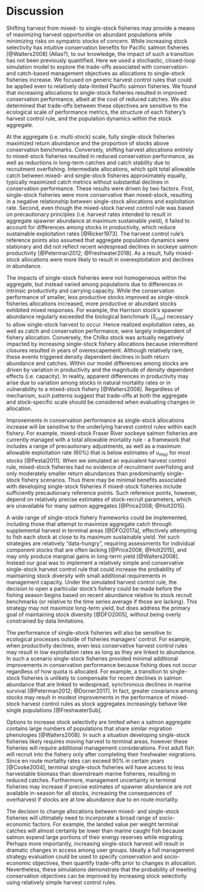 # Discussion

Shifting harvest from mixed- to single-stock fisheries may provide a means of maximizing harvest opportunitie on abundant populations while minimizing risks on sympatric stocks of concern. While increasing stock selectivity has intuitive conservation benefits for Pacific salmon fisheries [@Walters2008] (Atlas?), to our knowledge, the impact of such a transition has not been previously quantified. Here we used a stochastic, closed-loop simulation model to explore the trade-offs associated with conservation- and catch-based management objectives as allocations to single-stock fisheries increase. We focused on generic harvest control rules that could be applied even to relatively data-limited Pacific salmon fisheries. We found that increasing allocations to single-stock fisheries resulted in improved conservation performance, albeit at the cost of reduced catches. We also determined that trade-offs between these objectives are sensitive to the ecological scale of performance metrics, the structure of each fishery's harvest control rule, and the population dynamics within the stock aggregate.

At the aggregate (i.e. multi-stock) scale, fully single-stock fisheries maximized return abundance and the proportion of stocks above conservation benchmarks. Conversely, shifting harvest allocations entirely to mixed-stock fisheries resulted in reduced conservation performance, as well as reductions in long-term catches and catch stability due to recruitment overfishing. Intermediate allocations, which split total allowable catch between mixed- and single-stock fisheries approximately equally, typically maximized catch metrics without substantial declines in conservation performance. These results were driven by two factors. First, single-stock fisheries were more conservative than mixed-stock, resulting in a negative relationship between single-stock allocations and exploitation rate. Second, even though the mixed-stock harvest control rule was based on precautionary principles (i.e. harvest rates intended to result in aggregate spawner abundance at maximum sustainable yield), it failed to account for differences among stocks in productivity, which reduce sustainable exploitation rates [@Ricker1973]. The harvest control rule's reference points also assumed that aggregate population dynamics were stationary and did not reflect recent widespread declines in sockeye salmon productivity [@Peterman2012; @Freshwater2018]. As a result, fully mixed-stock allocations were more likely to result in overexploitation and declines in abundance. 

The impacts of single-stock fisheries were not homogeneous within the aggregate, but instead varied among populations due to differences in intrinsic productivity and carrying capacity. While the conservation performance of smaller, less productive stocks improved as single-stock fisheries allocations increased, more productive or abundant stocks exhibited mixed responses. For example, the Harrison stock's spawner abundance regularly exceeded the biological benchmark ($S_{con}$) necessary to allow single-stock harvest to occur. Hence realized exploitation rates, as well as catch and conservation performance, were largely independent of fishery allocation. Conversely, the Chilko stock was actually negatively impacted by increasing single-stock fishery allocations because intermittent closures resulted in years of overescapement. Although relatively rare, these events triggered density dependent declines in both return abundance and catches. Within our model differences among stocks are driven by variation in productivity and the magnitude of density dependent effects (i.e. capacity). In reality, apparent differences in productivity may arise due to variation among stocks in natural mortality rates or in vulnerability to a mixed-stock fishery [@Walters2008]. Regardless of mechanism, such patterns suggest that trade-offs at both the aggregate and stock-specific scale should be considered when evaluating changes in allocation.

Improvements in conservation performance as single-stock allocations increase will be sensitive to the underlying harvest control rules within each fishery. For example, mixed-stock Fraser River sockeye salmon fisheries are currently managed with a total allowable mortality rule - a framework that includes a range of precautionary adjustments, as well as a maximum allowable exploitation rate (60%) that is below estimates of $u_{msy}$ for most stocks [@Pestal2011]. When we simulated an equivalent harvest control rule, mixed-stock fisheries had no evidence of recruitment overfishing and only moderately smaller return abundances than predominantly single-stock fishery scenarios. Thus there may be minimal benefits associated with developing single-stock fisheries if mixed-stock fisheries include sufficiently precautionary reference points. Such reference points, however, depend on relatively precise estimates of stock-recruit parameters, which are unavailable for many salmon aggregates [@Price2008; @Holt2015].

A wide range of single-stock fishery frameworks could be implemented, including those that attempt to maximize aggregate catch through supplemental harvest in terminal areas [@DFO2017a], effectively attempting to fish each stock at close to its maximum sustainable yield. Yet such strategies are relatively "data-hungry", requiring assessments for individual component stocks that are often lacking [@Price2008; @Holt2015], and may only produce marginal gains in long-term yield [@Walters2008]. Instead our goal was to implement a relatively simple and conservative single-stock harvest control rule that could increase the probability of maintaining stock diversity with small additional requirements in management capacity. Under the simulated harvest control rule, the decision to open a particular stock's fishery could be made before the fishing season begins based on recent abundance relative to stock recruit benchmarks (or relative to the time series average if those are lacking). This strategy may not maximize long-term yield, but does address the primary goal of maintaining stock diversity [@DFO2005], without being overly constrained by data limitations. 

The performance of single-stock fisheries will also be sensitive to ecological processes outside of fisheries managers' control. For example, when productivity declines, even less conservative harvest control rules may result in low exploitation rates as long as they are linked to abundance. In such a scenario single-stock fisheries provided minimal additional improvements in conservation performance because fishing does not occur regardless of how quota is allocated. For example, a transition to single-stock fisheries is unlikely to compensate for recent declines in salmon abundance that are linked to widespread, synchronous declines in marine survival [@Peterman2012; @Dorner2017]. In fact, greater covariance among stocks may result in modest improvements in the performance of mixed-stock harvest control rules as stock aggregates increasingly behave like single populations [@FreshwaterSub].

Options to increase stock selectivity are limited when a salmon aggregate contains large numbers of populations that share similar migration phenologies [@Walters2008]. In such a situation developing single-stock fisheries likely requires moving harvest to terminal areas, however these fisheries will require additional management considerations. First adult fish will recruit into the fishery only after completing their freshwater migrations. Since en route mortality rates can exceed 90% in certain years [@Cooke2004], terminal single-stock fisheries will have access to less harvestable biomass than downstream marine fisheries, resulting in reduced catches. Furthermore, management uncertainty in terminal fisheries may increase if precise estimates of spawner abundance are not available in-season for all stocks, increasing the consequences of overharvest if stocks are at low abundance due to en route mortality.

The decision to change allocations between mixed- and single-stock fisheries will ultimately need to incorporate a broad range of socio-economic factors. For example, the landed value per weight terminal catches will almost certainly be lower than marine caught fish because salmon expend large portions of their energy reserves while migrating. Perhaps more importantly, increasing single-stock harvest will result in dramatic changes in access among user groups. Ideally a full management strategy evaluation could be used to specify conservation and socio-economic objectives, then quantify trade-offs prior to changes in allocation. Nevertheless, these simulations demonstrate that the probability of meeting conservation objectives can be improved by increasing stock selectivity using relatively simple harvest control rules. 
